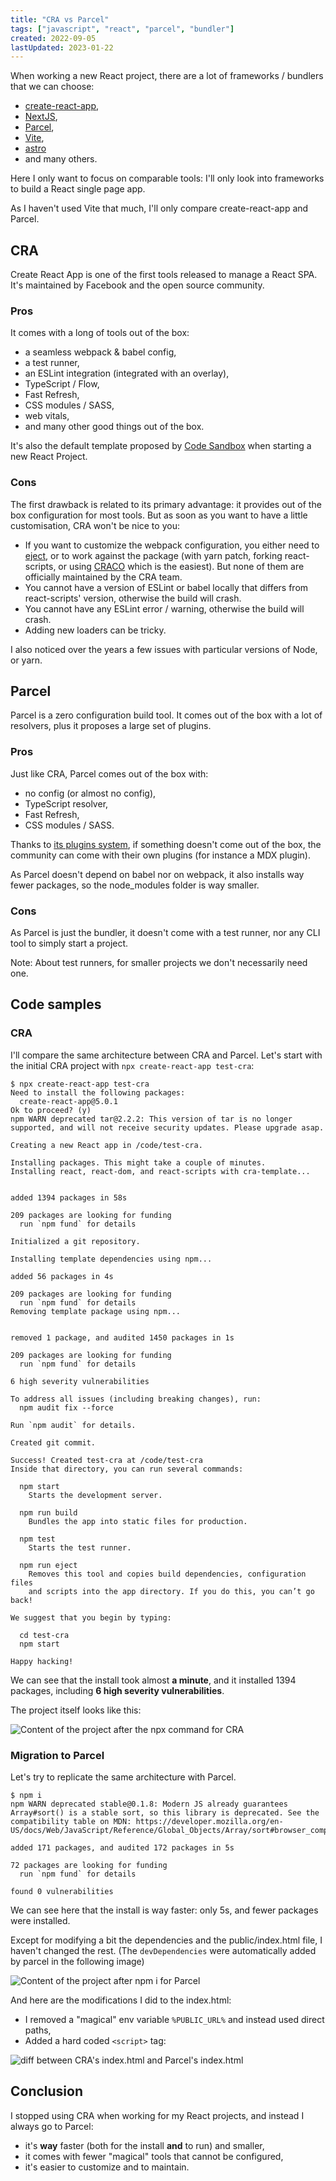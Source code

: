 ```yaml
---
title: "CRA vs Parcel"
tags: ["javascript", "react", "parcel", "bundler"]
created: 2022-09-05
lastUpdated: 2023-01-22
---
```


When working a new React project, there are a lot of frameworks / bundlers that we can choose:

- [create-react-app](https://create-react-app.dev/),
- [NextJS](https://nextjs.org/),
- [Parcel](https://parceljs.org/),
- [Vite](https://vitejs.dev/),
- [astro](https://astro.build/)
- and many others.

Here I only want to focus on comparable tools: I'll only look into frameworks to build a React single page app.

As I haven't used Vite that much, I'll only compare create-react-app and Parcel.

## CRA

Create React App is one of the first tools released to manage a React SPA. It's maintained by Facebook and the open source community.

### Pros

It comes with a long of tools out of the box:

- a seamless webpack & babel config,
- a test runner,
- an ESLint integration (integrated with an overlay),
- TypeScript / Flow,
- Fast Refresh,
- CSS modules / SASS,
- web vitals,
- and many other good things out of the box.

It's also the default template proposed by [Code Sandbox](https://codesandbox.io/) when starting a new React Project.

### Cons

The first drawback is related to its primary advantage: it provides out of the box configuration for most tools. But as soon as you want to have a little customisation, CRA won't be nice to you:

- If you want to customize the webpack configuration, you either need to [eject](https://create-react-app.dev/docs/available-scripts/#npm-run-eject), or to work against the package (with yarn patch, forking react-scripts, or using [CRACO](https://github.com/dilanx/craco) which is the easiest). But none of them are officially maintained by the CRA team.
- You cannot have a version of ESLint or babel locally that differs from react-scripts' version, otherwise the build will crash.
- You cannot have any ESLint error / warning, otherwise the build will crash.
- Adding new loaders can be tricky.

I also noticed over the years a few issues with particular versions of Node, or yarn.

## Parcel

Parcel is a zero configuration build tool. It comes out of the box with a lot of resolvers, plus it proposes a large set of plugins.

### Pros

Just like CRA, Parcel comes out of the box with:

- no config (or almost no config),
- TypeScript resolver,
- Fast Refresh,
- CSS modules / SASS.

Thanks to [its plugins system](https://parceljs.org/features/plugins/), if something doesn't come out of the box, the community can come with their own plugins (for instance a MDX plugin).

As Parcel doesn't depend on babel nor on webpack, it also installs way fewer packages, so the node_modules folder is way smaller.

### Cons

As Parcel is just the bundler, it doesn't come with a test runner, nor any CLI tool to simply start a project.

Note: About test runners, for smaller projects we don't necessarily need one.

## Code samples

### CRA

I'll compare the same architecture between CRA and Parcel. Let's start with the initial CRA project with `npx create-react-app test-cra`:

```
$ npx create-react-app test-cra
Need to install the following packages:
  create-react-app@5.0.1
Ok to proceed? (y)
npm WARN deprecated tar@2.2.2: This version of tar is no longer supported, and will not receive security updates. Please upgrade asap.

Creating a new React app in /code/test-cra.

Installing packages. This might take a couple of minutes.
Installing react, react-dom, and react-scripts with cra-template...


added 1394 packages in 58s

209 packages are looking for funding
  run `npm fund` for details

Initialized a git repository.

Installing template dependencies using npm...

added 56 packages in 4s

209 packages are looking for funding
  run `npm fund` for details
Removing template package using npm...


removed 1 package, and audited 1450 packages in 1s

209 packages are looking for funding
  run `npm fund` for details

6 high severity vulnerabilities

To address all issues (including breaking changes), run:
  npm audit fix --force

Run `npm audit` for details.

Created git commit.

Success! Created test-cra at /code/test-cra
Inside that directory, you can run several commands:

  npm start
    Starts the development server.

  npm run build
    Bundles the app into static files for production.

  npm test
    Starts the test runner.

  npm run eject
    Removes this tool and copies build dependencies, configuration files
    and scripts into the app directory. If you do this, you can’t go back!

We suggest that you begin by typing:

  cd test-cra
  npm start

Happy hacking!
```

We can see that the install took almost **a minute**, and it installed 1394 packages, including **6 high severity vulnerabilities**.

The project itself looks like this:

![Content of the project after the npx command for CRA](https://dev-to-uploads.s3.amazonaws.com/uploads/articles/f7hssdymps5lg2b164zj.png)

### Migration to Parcel

Let's try to replicate the same architecture with Parcel.

```
$ npm i
npm WARN deprecated stable@0.1.8: Modern JS already guarantees Array#sort() is a stable sort, so this library is deprecated. See the compatibility table on MDN: https://developer.mozilla.org/en-US/docs/Web/JavaScript/Reference/Global_Objects/Array/sort#browser_compatibility

added 171 packages, and audited 172 packages in 5s

72 packages are looking for funding
  run `npm fund` for details

found 0 vulnerabilities
```

We can see here that the install is way faster: only 5s, and fewer packages were installed.

Except for modifying a bit the dependencies and the public/index.html file, I haven't changed the rest. (The `devDependencies` were automatically added by parcel in the following image)

![Content of the project after npm i for Parcel](https://dev-to-uploads.s3.amazonaws.com/uploads/articles/1krgnawdnkc7h24s90ez.png)

And here are the modifications I did to the index.html:

- I removed a "magical" env variable `%PUBLIC_URL%` and instead used direct paths,
- Added a hard coded `<script>` tag:

![diff between CRA's index.html and Parcel's index.html](https://dev-to-uploads.s3.amazonaws.com/uploads/articles/3ky8dvgyrc6shb9trauz.png)

## Conclusion

I stopped using CRA when working for my React projects, and instead I always go to Parcel:

- it's **way** faster (both for the install **and** to run) and smaller,
- it comes with fewer "magical" tools that cannot be configured,
- it's easier to customize and to maintain.
